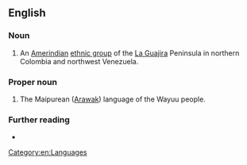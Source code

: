 ==English==
{{wikipedia}}

===Noun===
{{en-plural noun}}

# An [[Amerindian]] [[ethnic group]] of the [[La Guajira]] Peninsula in northern Colombia and northwest Venezuela.
#: {{syn|en|Guajiro|Wahiro}}

===Proper noun===
{{en-proper noun}}

# The Maipurean ([[Arawak]]) language of the Wayuu people.

===Further reading===
* {{ethnologue|code=guc}}

[[Category:en:Languages]]